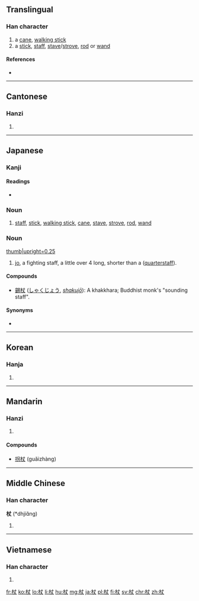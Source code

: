 ==Translingual==

===Han character===
{{Han char|rn=75|rad=木|as=03|sn=7|four=4590<sub>0</sub>|canj=木十大 (DJK)|ids=⿰[[木]][[丈]]}}

# a [[cane]], [[walking stick]]
# a [[stick]], [[staff]], [[stave]]/[[strove]], [[rod]] or [[wand]]

====References====
* {{Han ref|kx=0512.010|dkj=14469|dj=0897.050|hdz=21159.020|uh=6756|ud=26454|bh=A7FA|bd=43002}}

----

==Cantonese==

===Hanzi===
{{yue-hanzi|jyut=zoeng6|y=jeung6}}

# {{defn|lang=yue|sort=木03}}

----

==Japanese==
===Kanji===
{{ja-kanji|grade=n|rs=木03}}

====Readings====
* {{ja-readings|on=[[じょう]] (jō)|kun=[[つえ]] (tsue)}}

===Noun===
{{ja-noun|つえ}}

# [[staff]], [[stick]], [[walking stick]], [[cane]], [[stave]], [[strove]], [[rod]], [[wand]]

===Noun===
[[Image:A red oak jō.png|thumb|upright=0.25]]
{{ja-noun|じょう}}

# [[jo]], a fighting staff, a little over 4 {{term|尺||[[shaku]], about 30 cm or a foot|tr=[[しゃく]], [[shaku]]|lang=ja|sc=Jpan}} long, shorter than a  {{l|en|bo}} ([[quarterstaff]]).  

====Compounds====
* [[錫杖]] ([[しゃくじょう]], ''[[shakujō]]''): A khakkhara; Buddhist monk's "sounding staff".  

====Synonyms====
* {{term|棒||{{l|en|bo}}|tr={{l|ja|ぼう}}, [[bō]]|sc=Jpan|lang=ja}}

----

==Korean==

===Hanja===
{{ko-hanja|hangeul=장|eumhun=|rv=jang|mr=chang|y=cang}}

# {{defn|lang=ko|sort=木03}}

----

==Mandarin==

===Hanzi===
{{cmn-hanzi|pin=[[zhàng]] ([[zhang4]])|wg=chang<sup>4</sup>}}

# {{defn|lang=cmn|sort=木03}}

====Compounds====
* [[拐杖]] (guǎizhàng)

----

==Middle Chinese==

===Han character===
'''杖''' (*dhjiɑ̌ng)<!--asterisk indicates that this character appears more than four times in the Tang Dynasty corpus of literature--><!--ɑ̌ is an IPA symbol, and is a different vowel from a-->

# {{defn|lang=ltc|sort=木03}}

----

==Vietnamese==

===Han character===
{{vi-hantu|[[trượng]], [[rường]]|rs=木03}}

# {{defn|lang=vi|sort=木03}}

[[fr:杖]]
[[ko:杖]]
[[lo:杖]]
[[li:杖]]
[[hu:杖]]
[[mg:杖]]
[[ja:杖]]
[[pl:杖]]
[[fi:杖]]
[[sv:杖]]
[[chr:杖]]
[[zh:杖]]